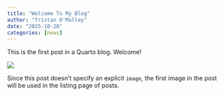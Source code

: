 ```yaml
---
title: "Welcome To My Blog"
author: "Tristan O'Malley"
date: "2025-10-28"
categories: [news]
---
```


This is the first post in a Quarto blog. Welcome!

![](thumbnail.jpg)

Since this post doesn't specify an explicit `image`, the first image in the post will be used in the listing page of posts.
